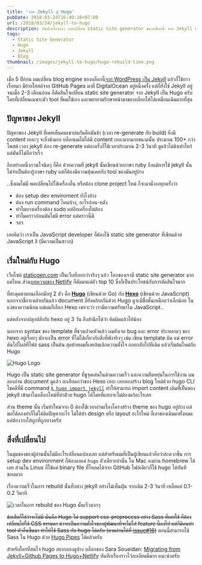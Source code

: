 ```yaml
---
title: 'จาก Jekyll สู่ Hugo'
pubDate: 2018-03-24T16:40:16+07:00
url: /2018/03/24/jekyll-to-hugo
description: บันทึกเรื่องราว การเปลี่ยน static site generator ของบล็อกนี้ จาก Jekyll เป็น Hugo ครับ
tags:
  - Static Site Generator
  - Hugo
  - Jekyll
  - Blog
thumbnail: /images/jekyll-to-hugo/hugo-rebuild-time.png
---
```


เมื่อ 5 ปีก่อน ผมเปลี่ยน blog engine ของบล็อกนี้[จาก WordPress เป็น Jekyll](https://armno.in.th/2013/03/09/from-wordpress-to-jekyll/) แล้วก็ใช้ยาวเรื่อยมา
มีย้ายโฮสต์จาก GitHub Pages มาที่ DigitalOcean อยู่หนึ่งครั้ง แต่ก็ยังใช้ Jekyll อยู่
จนเมื่อ 2-3 เดือนก่อน ก็ตัดสินใจเปลี่ยน static site generator จาก Jekyll เป็น Hugo ครับ
โดยที่เปลี่ยนเฉพาะตัว tool ที่ผมใช้เอง และพยายามรักษาหน้าตาของบล็อกให้ได้เหมือนเดิมมากที่สุด

## ปัญหาของ Jekyll

ปัญหาของ Jekyll ที่เคยเห็นคนเขาบ่นกันคือมันช้า (เวลา re-generate กับ build) ยิ่งมี content เยอะๆ จะยิ่งช้ามาก
บล็อกผมไม่ได้มี content เยอะมากมายขนาดนั้น ประมาณ 100+ กว่าโพสต์ เวลา jekyll ต้อง re-generate
แต่ละครั้งก็ใช้เวลาประมาณ 2-3 วินาที ดูแล้วไม่ช้าเท่าไหร่ แต่มันก็ไม่ถือว่าเร็ว

อีกอย่างหนึ่งกวนใจนิดๆ ก็คือ ด้วยความที่ jekyll นั้นเขียนด้วยภาษา ruby
ถึงแม้การใช้ jekyll นั้นไม่จำเป็นต้องรู้ภาษา ruby แต่ก็ต้องมีความคุ้นเคยกับ tool ของมันอยู่บ้าง

..ซึ่งผมไม่มี พอเปลี่ยนไปใช้เครื่องอื่น หรือต้อง clone project ใหม่ ก็จะมานั่งงงทุกครั้งว่า

- ต้อง setup dev enviroment ยังไงบ้าง
- ต้อง run command ไหนบ้าง, อะไรก่อน-หลัง
- ทำไมบางเครื่องต้อง sudo แต่อีกเครื่องไม่ต้อง
- ทำไมคราวก่อนมันไม่มี error แต่คราวนี้มี
- ฯลฯ

เลยคิดว่า เราเป็น JavaScript developer ก็ต้องใช้ static site generator ที่เขียนด้วย JavaScript สิ (มีความเป็นสาวก)

## เริ่มใหม่กับ Hugo

เว็บไซต์ [staticgen.com](https://www.staticgen.com/) เป็นเว็บที่บอกว่าจริงๆ แล้ว โลกของเรามี static site generator มากแค่ไหน
ส่วน[บทความของ Netlify](https://www.netlify.com/blog/2017/05/25/top-ten-static-site-generators-of-2017/) ก็คัดมาแต่ตัว top 10 ซึ่งก็เป็นประโยชน์กับการตัดสินใจมาก

ที่สะดุดตาตอนเลือกมีอยู่ 2 ตัว คือ [**Hugo**](https://gohugo.io) (เขียนด้วย Go) กับ [**Hexo**](https://hexo.io/) (เขียนด้วย JavaScript) นอกจากชื่อจะคล้ายกันแล้ว document ก็ยังคล้ายกันด้วย
Hugo ดูจะมีชื่อชั้นเหนือกว่าเล็กน้อย ในแง่ของความนิยม แต่ผมก็เลือก Hexo เพราะว่า เรามีความศรัทธาใน JavaScript..

แต่หลังจากปลุกปล้ำกับ hexo อยู่ 3 วัน ถึงสำนึกได้ว่า คิดผิดแล้วไอ้น้อง

นอกจาก syntax ของ template ที่ชวนปวดหัวแล้ว ผมยังเจอ bug และ error ประหลาดๆ ของ hexo อยู่เรื่อยๆ มักจะเป็น error ที่ไม่ได้เกี่ยวกับสิ่งที่พังจริงๆ
เช่น เขียน template ผิด แต่ error ดันไปโผล่ที่ไฟล์ sass เป็นต้น สุดท้ายผมก็เลยล้มเลิกความตั้งใจ ถอยกลับไปที่เดิม แล้วเริ่มต้นใหม่กับ Hugo

![Hugo Logo](/images/jekyll-to-hugo/hugo-logo.png)

Hugo เป็น static site generator ที่ชูจุดเด่นในด้านความเร็ว และความยืดหยุ่นในการใช้งาน
ผมลองอ่าน document ดูแล้ว ละเอียดกว่าของ Hexo เยอะ เลยลองสร้าง blog ใหม่ด้วย hugo CLI
โชคดีที่มี command [`$ hugo import jekyll`](https://gohugo.io/commands/hugo_import_jekyll/)
ทำให้สามารถ import content เดิมที่่เป็นของ jekyll เข้ามาในบล็อกใหม่ที่ทำด้้วย hugo ได้โดยที่แทบจะไม่ต้องแก้อะไรเลย

ส่วน theme นั้น เริ่มทำใหม่จาก 0 ต้องใช้เวลาอ่านเรื่องโครงสร้าง theme ของ hugo อยู่บ้าง แต่พอได้่ลองทำก็ไม่ได้ติดปัญหาอะไร
ไม่ได้ทำ design หรือ layout อะไรใหม่ ก็เอาของเดิมมาทั้งหมด แค่ต้องวางให้ถูกที่ถูกทางครับ

## สิ่งที่เปลี่ยนไป

ในมุมของของผู้อ่านนั้นไม่มีอะไรเปลี่ยนแปลงเลย แต่สำหรับผมที่เป็นผู้เขียนแล้วถือว่าสะดวกขึ้น
การ setup dev environment ก็ต้องลงแค่ `hugo` ตัวเดียวเท่านั้น ใน Mac ลงผ่าน homebrew ได้เลย
ส่วนใน Linux ก็ใช้แค่ binary file ที่โหลดได้จาก GitHub ไฟล์เดียวก็ใช้ hugo ได้ทันที ชอบมาก

เรื่องความเร็วในการ rebuild นั้นทิ้งห่าง jekyll อย่างไม่เห็นฝุ่น จากเดิม 2-3 วินาที เหลือแค่ 0.1-0.2 วินาที

![เวลาในการ rebuild ของ Hugo นั้นเร็วมากๆ](/images/jekyll-to-hugo/hugo-rebuild-time.png)

<del>ข้อเสียก็ใช่ว่าจะไม่มี นั่นคือ Hugo ไม่ support css-preprocess อย่าง Sass ที่เคยใช้ ก็ต้องเปลี่ยนไปใช้ CSS ธรรมดา
น่าจะเป็นความตั้งใจของผู้พัฒนาที่จะไม่ใส่ feature นี้ลงไป แต่ก็มีคนทำ tool ตัวอื่นขึ้นมา ทำให้ใช้ Sass กับ hugo ได้ครับ
(ตามอ่านได้ที่ [issue#16](https://github.com/gohugoio/hugo/issues/16))</del> ตอนนี้สามารถใช้ ​Sass ใน Hugo ด้วย [Hugo Pipes](https://gohugo.io/hugo-pipes/scss-sass/) ได้แล้วครับ

สำหรับใครที่สนใจ hugo อยากลองดูบ้าง บล็อกของ Sara Soueidan: [Migrating from Jekyll+Github Pages to Hugo+Netlify](https://www.sarasoueidan.com/blog/jekyll-ghpages-to-hugo-netlify/) บันทึกเรื่องราวไว้ละเอียดดีมาก แนะนำครับ
